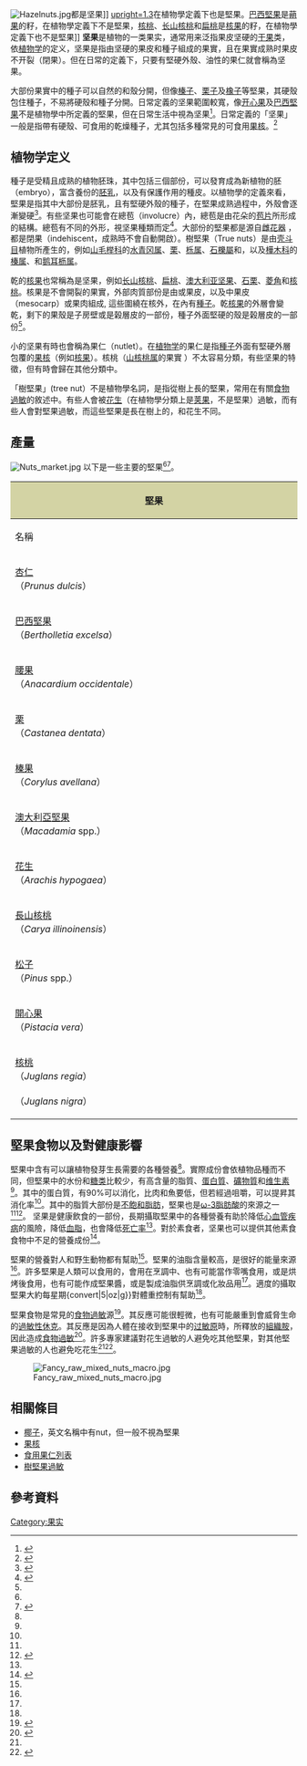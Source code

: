 {{Expand language|1=en|time=2021-11-14T23:54:25+00:00}}
{{other uses|subject=植物的一类果实|other=由锤子科技创建的-{zh-tw:行動裝置;zh-hk:流動裝置;zh-cn:移动设备;}-品牌|坚果手机}}
{{noteTA
|G1=Food
}}
[[File:Hazelnuts.jpg|thumb]]都是坚果]]
[[File:common-nuts.png|upright=1.3]]在植物學定義下也是堅果。[[巴西堅果|巴西堅果]]是[[蒴果|蒴果]]的籽，在植物學定義下不是堅果，[[核桃|核桃]]、[[长山核桃|长山核桃]]和[[扁桃|扁桃]]是[[核果|核果]]的籽，在植物學定義下也不是堅果]]
'''坚果'''是植物的一类果实，通常用来泛指果皮坚硬的[[干果|干果]]类，依[[植物学|植物学]]的定义，坚果是指由坚硬的果皮和種子組成的果實，且在果實成熟时果皮不开裂（閉果）。但在日常的定義下，只要有堅硬外殼、油性的果仁就會稱為坚果。

大部份果實中的種子可以自然的和殼分開，但像[[榛子|榛子]]、[[栗|栗子]]及[[橡子|橡子]]等堅果，其硬殼包住種子，不易將硬殼和種子分開。日常定義的坚果範圍較寬，像[[开心果|开心果]]及[[巴西堅果|巴西堅果]]不是植物學中所定義的堅果，但在日常生活中視為坚果<ref name="tree_nuts_composition_phytochemicals_and_health_effects">{{Cite book | last1 = Alasalvar | first1 = Cesarettin | last2 = Shahidi | first2 = Fereidoon | title = Tree Nuts: Composition, Phytochemicals, and Health Effects (Nutraceutical Science and Technology) | year = 2009 | url = https://archive.org/details/treenutscomposit00alas | publisher = CRC | isbn = 978-0-8493-3735-2 | page = [https://archive.org/details/treenutscomposit00alas/page/143 143] }}</ref>。日常定義的「坚果」一般是指帶有硬殼、可食用的乾燥種子，尤其包括多種常見的可食用[[果核|果核]]。<ref name="the_encyclopedia_of_seeds">{{Cite book | last1 = Black | first1 = Michael H. | last2 = Halmer | first2 = Peter | title = The encyclopedia of seeds: science, technology and uses | url = https://archive.org/details/encyclopediaofse00mich | year = 2006 | publisher = CABI | location = Wallingford, UK | isbn = 978-0-85199-723-0 | page = [https://archive.org/details/encyclopediaofse00mich/page/n255 228] }}</ref>

== 植物学定义 ==
種子是受精且成熟的植物胚珠，其中包括三個部份，可以發育成為新植物的胚（embryo），富含養份的[[胚乳|胚乳]]，以及有保護作用的種皮。以植物學的定義來看，堅果是指其中大部份是胚乳，且有堅硬外殼的種子，在堅果成熟過程中，外殼會逐漸變硬<ref name=Mellor>{{cite web |url=https://www.woodlandtrust.org.uk/blog/2019/08/difference-between-nuts-and-seeds/ |title=What’s the difference between nuts and seeds? |author=Mellor, Charlie |date=29 August 2019 |publisher=The Woodland Trust |accessdate=28 June 2021 |archive-date=2021-11-15 |archive-url=https://web.archive.org/web/20211115044555/https://www.woodlandtrust.org.uk/blog/2019/08/difference-between-nuts-and-seeds/ }}</ref>。有些坚果也可能會在總苞（involucre）內，總苞是由花朵的[[苞片|苞片]]所形成的結構。總苞有不同的外形，視坚果種類而定<ref name=Palomar>{{cite web |url=https://www2.palomar.edu/users/warmstrong/ecoph8.htm |title=Fruits Called Nuts |author=Armstrong, W.P. |date=15 March 2009 |publisher=Palomar College |accessdate=28 June 2021 |archive-date=2021-11-07 |archive-url=https://web.archive.org/web/20211107151123/https://www2.palomar.edu/users/warmstrong/ecoph8.htm }}</ref>。大部份的堅果都是源自[[雌花器|雌花器]]<!--with ''inferior'' ovaries (see [[花|花]])-->，都是閉果（indehiscent，成熟時不會自動開啟）。樹堅果（True nuts）是由[[壳斗目|壳斗目]]植物所產生的，例如[[山毛榉科|山毛榉科]]的[[水青冈属|水青冈属]]、[[栗|栗]]、[[栎属|栎属]]、[[石櫟屬|石櫟屬]]和{{link-en|Notholithocarpus|Notholithocarpus}}，以及[[樺木科|樺木科]]的[[榛属|榛属]]、{{link-en|Corylus maxima|Corylus maxima}}和[[鹅耳枥属|鹅耳枥属]]。

乾的[[核果|核果]]也常稱為是坚果，例如[[长山核桃|长山核桃]]、[[扁桃|扁桃]]、[[澳大利亚坚果|澳大利亚坚果]]、[[石栗|石栗]]、[[菱角|菱角]]和[[核桃|核桃]]。核果是不會開裂的果實，外部肉質部份是由{{link-en|外果皮|exocarp}}或果皮，以及中果皮（mesocarp）或果肉組成, 這些圍繞在核外，在{{le|內果皮|endocarp}}內有[[種子|種子]]。乾[[核果|核果]]的外層會變乾，剩下的果殼是子房壁或是榖層皮的一部份，種子外面堅硬的殼是榖層皮的一部份<ref name=Palomar/>。 

小的坚果有時也會稱為果仁（nutlet）。在[[植物学|植物学]]的果仁是指[[種子|種子]]外面有堅硬外層包覆的[[果核|果核]]（例如[[核果|核果]]）。核桃（[[山核桃属|山核桃属]]的果實 ）不太容易分類，有些坚果的特徵，但有時會歸在其他分類中。

「樹堅果」(tree nut）不是植物學名詞，是指從樹上長的堅果，常用在有關[[食物過敏|食物過敏]]的敘述中。有些人會被[[花生|花生]]（在植物學分類上是[[荚果|荚果]]，不是堅果）過敏，而有些人會對堅果過敏，而這些堅果是長在樹上的，和花生不同。

==產量==
[[File:Nuts_market.jpg|thumb]]
{{Bar chart
 | float=right
 | title=2019年全球產量<br /><small>單位：百萬英噸</small><ref name="faostat">{{cite web
 | publisher={{le|美國糧食及農業組織|Food and Agriculture Organization of the United Nations}}，組織統計資料庫（FAOSTAT）
 | title=堅果生產量<!--(use pick lists for Crops/Regions/World list/Production Quantity) -->
 | url=http://www.fao.org/faostat/en/#data/QC
 | date=2019
 | access-date=27 June 2021
 | archive-date=2011-07-13
 | archive-url=https://web.archive.org/web/20110713020710/http://faostat.fao.org/site/339/default.aspx#data/QC
 }}</ref>
 | label_type=堅果
 | data_type=產量
 | label1=[[花生|花生]]
 | data1=48.8
 | label2=[[核桃|核桃]]
 | data2=4.5
 | label3=[[腰果|腰果]]
 | data3=4.0
 | label4=[[扁桃仁|杏仁]]
 | data4=3.5
 | label5=[[栗|栗]]
 | data5=2.4
 | label6=[[榛果|榛果]]
 | data6=1.1
 | label7=[[開心果|開心果]]
 | data7=0.9
 | label8=[[巴西堅果|巴西堅果]]
 | data8=0.07
}}
以下是一些主要的堅果<ref name="faostat"/><ref>{{cite book| url=https://books.google.com/books?id=0WjoH4jchEMC&q=world-wide%20nut%20production&pg=PT14| page=14| title=Nut Grower's Guide: The Complete Handbook for Producers and Hobbyists| author=Wilkinson, Jennifer| publisher=Csiro Publishing| year=2005| isbn=0-643-06963-1| access-date=2021-11-15| archive-date=2022-04-12| archive-url=https://web.archive.org/web/20220412011047/https://books.google.com/books?id=0WjoH4jchEMC&q=world-wide%20nut%20production&pg=PT14}}</ref>。
{| style="width:98%;" class="wikitable"
! style="text-align:center; background:#d3d3a4;" colspan="5"|堅果
|-
! style="width:15%;"|名稱
! 圖片
! style="width:15%;"|起源
! style="width:25%;"|說明
! style="width:25%;"|產量
|-
|[[扁桃仁|杏仁]] <br>（''Prunus dulcis''）
|[[File:Almonds_-_in_shell,_shell_cracked_open,_shelled,_blanched.jpg|185px]]
|起源自伊朗及伊朗周圍的地區
|又名巴坦木，美國大杏仁，扁桃仁等。果實是核果，有外殼、硬殼和內果皮，內果皮內有種子<ref name=Palomar/>。杏仁在販售時可能有殼，也可能沒有殼。去皮杏仁（Blanched almonds）是用去除殼的杏仁，再用熱水處理，再其種皮軟化之後去除
|2019年時，全球無殼杏仁的產量是350萬噸，最主要的出產地是美國、西班牙、伊朗、土耳其及摩洛哥<ref name="faostat"/>。
|-
|[[巴西堅果|巴西堅果]] <br>（''Bertholletia excelsa''）
|[[File:Brazil_nut_DSC05477.JPG|185px]]
|源自南美熱帶地區，果子是從森林的樹上所採集的
|堅果是有硬殼的種子，包裹在硬木質的蒴果內<ref name=Palomar/>
|2019年的全球產量有78,000噸，其中大部份是來自巴西和玻利維亞的[[亞馬遜雨林|亞馬遜雨林]]<ref name="faostat"/>
|-
|[[腰果|腰果]] <br>（''Anacardium occidentale''）
|[[File:Cahew_nut_fruit_01.jpg|185px]]
|源自巴西東北部，許多熱帶地區都有種植
|果實是厚殼、帶種子的核果，長在肉質莖的頂端<ref name=Palomar/> 
|2019年的全球產量有四百萬噸，主要出產於科特迪瓦和印度<ref name="faostat"/>
|-
|[[栗|栗]] <br>（''Castanea dentata''）
|[[File:Chestnut03.jpg|185px]]
|是北半球溫帶的原生植物，也曾是一些地區的糧食作物
|栗屬於真堅果，生長在帶刺的杯狀總苞中<ref name=Palomar/> 
|2019年的全球產量是240萬噸，主要產地是中國、土耳其、大韓民國、葡萄牙、義大利、希臘和西班牙<ref name="faostat"/>
|-
|[[榛果|榛果]] <br>（''Corylus avellana''）
|[[File:Hazelnuts_(Corylus_avellana)_-_whole_with_kernels.jpg|185px]]
|是北半球溫帶的原生植物
|果實屬於真核果，長在葉狀或管狀總苞中<ref name=Palomar/>
|2019年時的全球產量是110萬噸，最主要的在土耳其，其他生產的國家有義大利、阿塞拜疆、美國、智利和中國<ref name="faostat"/>
|-
|[[澳大利亞堅果|澳大利亞堅果]] <br>（''Macadamia'' spp.）
|[[File:MacNut2.JPG|185px]]
|是澳大利亞的原生植物，在歐洲人進入澳大利亞之前，澳大利亞堅果是{{link-en|澳大利亞原住民|Aboriginal Australians}}的主要食物
|果實是堅硬、木質、球狀的葖果，頂端有突起，其中有一顆到二顆種子
|2019年時的全球產量是20萬噸，主要的生產國是南非、其次是澳洲和肯亞<ref>{{Cite web|url=https://www.agriorbit.com/more-and-more-macadamia-produced-globally-world-nut-conference/|title=More and more macadamia produced globally|last=Motaung|first=Ntswaki|date=30 May 2018 |website=Agriorbit|language=en-US|access-date=5 July 2021|archive-date=15 January 2019|archive-url=https://web.archive.org/web/20190115235620/https://www.agriorbit.com/more-and-more-macadamia-produced-globally-world-nut-conference/|url-status=dead}}</ref>
|-
|[[花生|花生]] <br>（''Arachis hypogaea''）
|[[File:Peanuts_(Arachis_hypogaea)_-_in_shell,_shell_cracked_open,_shelled,_peeled.jpg|185px]]
|最早在南美洲生長，已人工種植約一萬年，許多長在熱帶地區
|花生是豆科植物，其果實是豆莢狀的，其中有一個或二個像堅果一樣的種子<ref name=Palomar/>
|2019年的全球產量是4900萬噸。中國的生產量最多，其次是印度、奈及利亞、蘇丹和美國<ref name="faostat"/>
|-
|[[長山核桃|長山核桃]] <br>（''Carya illinoinensis''）
|[[File:Carya_illinoinensis_MHNT.BOT.2011.3.85.jpg|185px]]
|是美國南部以及墨西哥北部的原生植物
|這種果實是假核果，有綠色半肉質外殼
|每年的產量約在200萬至300萬噸之間。美國主要種植的州有喬治亞州、新墨西哥州以及德州<ref>{{cite web |url=http://www.agmrc.org/commodities-products/nuts/pecans/ |title=Pecans |publisher=Agricultural Marketing Resource Center |date=August 2015 |access-date=5 July 2021 |archive-date=2022-04-12 |archive-url=https://web.archive.org/web/20220412011216/https://www.agmrc.org/commodities-products/nuts/pecans }}</ref>。
|-
|[[松子|松子]] <br>（''Pinus'' spp.）
|[[File:KoreanPineSeeds.jpg|185px]]
|北半球
|種子藏在木質的球果中<ref name=Palomar/>
|2017年的全球產量是23,600噸，主要的生產國有大韓民國、俄羅斯、中國、巴基斯坦和阿富汗<ref>{{cite web |first1=Malinda |last1=Geisler |first2=Christina |last2=Romero |title=Pine Nuts |date=October 2018 |url=http://www.agmrc.org/commodities-products/nuts/pine-nuts/ |publisher=agmrc.org |access-date=6 July 2021 |archive-date=2021-04-10 |archive-url=https://web.archive.org/web/20210410145856/https://www.agmrc.org/commodities-products/nuts/pine-nuts }}</ref>
|-
|[[開心果|開心果]] <br>（''Pistacia vera''）
|[[File:Pistachio_macro_whitebackground_NS.jpg|185px]]
|中亞的原生植物，是沙漠中的樹
|果實是核果，在堅硬奶油色的外殼內有一個長形的種子，在成熟時外殼的一側會破裂<ref name=Palomar/>
|2019年的全球產量是90萬噸，主要生產國有伊朗和美國、中國和土耳其也有，但產量較少<ref name="faostat"/>
|-
|[[核桃|核桃]] <br>（''Juglans regia''）<br>{{le|黑核桃|Juglans nigra}} <br>（''Juglans nigra''）
|[[File:Walnuts_-_whole_and_open_with_halved_kernel.jpg|185px]]
|核桃源自於伊朗和中亞，黑核桃源自於美國東部
|這種果實是假核果，有綠色半肉質外殼<ref name=Palomar/>
|2019年，帶殼核桃的產量是450萬噸，主要的生產國是中國，其次是美國和伊朗<ref name="faostat"/>
|}

==堅果食物以及對健康影響==
堅果中含有可以讓植物發芽生長需要的各種營養<ref name=lpi/>。實際成份會依植物品種而不同，但堅果中的水份和[[糖类|糖类]]比較少，有高含量的脂質、[[蛋白質|蛋白質]]、[[礦物質|礦物質]]和[[维生素|维生素]]<ref name=lpi/>。其中的蛋白質，有90%可以消化，比肉和魚要低，但若經過咀嚼，可以提昇其消化率<ref name=Jaffa/>。其中的脂質大部份是[[脂肪|不飽和脂肪]]，堅果也是[[ω-3脂肪酸|ω-3脂肪酸]]的來源之一<ref name=lpi/><ref name=Whitney>{{cite book |author1=Whitney, Ellie |author2=Rolfes, Sharon Rady |title=Understanding Nutrition |url=https://books.google.com/books?id=9xREDwAAQBAJ&pg=PT755 |year=2018 |publisher=Cengage Learning |isbn=978-1-337-67237-5 |pages=755– |access-date=2021-11-18 |archive-date=2022-02-15 |archive-url=https://web.archive.org/web/20220215071546/https://books.google.com/books?id=9xREDwAAQBAJ&pg=PT755 }}</ref>。 坚果是健康飲食的一部份，長期攝取堅果中的各種營養有助於降低[[心血管疾病|心血管疾病]]的風險，降低[[血脂|血脂]]，也會降低[[死亡率|死亡率]]<ref name=lpi/>。對於素食者，坚果也可以提供其他素食食物中不足的營養成份<ref name=Jaffa>{{cite book |author=Jaffa, Myer Edward |title=Nuts and Their Uses as Food |url=https://books.google.com/books?id=4mYede5wlGAC&pg=PA14 |year=1908 |publisher=U.S. Government Printing Office |pages=14–18 |access-date=2021-11-18 |archive-date=2021-11-18 |archive-url=https://web.archive.org/web/20211118040638/https://books.google.com/books?id=4mYede5wlGAC&pg=PA14 }}</ref>。

堅果的營養對人和野生動物都有幫助<ref name=lpi/>。堅果的油脂含量較高，是很好的能量來源<ref name=lpi/>。許多堅果是人類可以食用的，會用在烹調中、也有可能當作零嘴食用，或是烘烤後食用，也有可能作成堅果醬，或是製成油脂供烹調或化妝品用<ref name=lpi/>。適度的攝取堅果{{ndash}}大約每星期{convert|5|oz|g}}{{ndash}}對體重控制有幫助<ref name=lpi/>。

堅果食物是常見的[[食物過敏|食物過敏]]源<ref name="lpi">{{cite web | title=Nuts | publisher=Micronutrient Information Center, Linus Pauling Institute, Oregon State University, Corvallis, OR | date=1 September 2018 | url=https://lpi.oregonstate.edu/mic/food-beverages/nuts | access-date=28 March 2019 | archive-date=2019-03-28 | archive-url=https://web.archive.org/web/20190328191713/https://lpi.oregonstate.edu/mic/food-beverages/nuts }}</ref>。其反應可能很輕微，也有可能嚴重到會威脅生命的[[過敏性休克|過敏性休克]]。其反應是因為人體在接收到堅果中的[[过敏原|过敏原]]時，所釋放的[[組織胺|組織胺]]，因此造成[[食物過敏|食物過敏]]<ref>{{cite web |url=https://patient.info/allergies-blood-immune/food-allergy-and-intolerance/nut-allergy |title=Nut Allergy |author=Harding, Mary |publisher=Patient |accessdate=10 July 2021 |archive-date=2022-01-30 |archive-url=https://web.archive.org/web/20220130123419/https://patient.info/allergies-blood-immune/food-allergy-and-intolerance/nut-allergy }}</ref>。許多專家建議對花生過敏的人避免吃其他堅果，對其他堅果過敏的人也避免吃花生<ref name=lpi/><ref>{{cite web | title = Common Food Allergens | url = http://www.foodallergy.org/allergens/index.html | publisher = Food Allergy Research & Education | access-date =24 June 2007 | url-status = dead | archive-url = https://web.archive.org/web/20070613040928/http://www.foodallergy.org/allergens/index.html | archive-date =13 June 2007 }}</ref>。

[[File:Fancy_raw_mixed_nuts_macro.jpg|thumb]]
==相關條目==
*[[椰子|椰子]]，英文名稱中有nut，但一般不視為堅果
*[[果核|果核]]
*[[食用果仁列表|食用果仁列表]]
*[[樹堅果過敏|樹堅果過敏]]

== 參考資料 ==
{{reflist}}
{{果实}}
{{Authority control}}
[[Category:果实|Category:果实]]